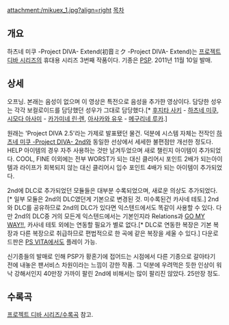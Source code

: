 attachment:/mikuex_1.jpg?align=right
[[목차]]

== 개요 ==
하츠네 미쿠 -Project DIVA- Extend(初音ミク -Project DIVA- Extend)는 [[프로젝트 디바 시리즈]]의 휴대용 시리즈 3번째 작품이다. 기종은 [[PSP]]. 2011년 11월 10일 발매.

== 상세 ==
{{{#!html
<iframe width="560" height="315" src="//www.youtube.com/embed/MD3De-vRltc" frameborder="0" allowfullscreen></iframe>
}}}
오프닝. 본래는 음성이 없으며 이 영상은 특전으로 음성을 추가한 영상이다. 담당한 성우는 각각 보컬로이드를 담당했던 성우가 그대로 담당했다.[* [[후지타 사키]] - [[하츠네 미쿠]], [[시모다 아사미]] - [[카가미네 린·렌]], [[아사카와 유우]] - [[메구리네 루카]].]

원래는 'Project DIVA 2.5'라는 가제로 발표됐던 물건. 덕분에 시스템 자체는 전작인 [[하츠네 미쿠 -Project DIVA- 2nd]]와 동일한 선상에서 세세한 불편점만 개선한 정도다. HELP 아이템의 경우 자주 사용하는 것만 남겨두었으며 새로 챌린지 아이템이 추가되었다. COOL, FINE 이외에는 전부 WORST가 되는 대신 클리어시 포인트 2배가 되는아이템과 라이프가 회복되지 않는 대신 클리어시 입수 포인트 4배가 되는 아이템이 추가되었다.

2nd에 DLC로 추가되었던 모듈들은 대부분 수록되었으며, 새로운 의상도 추가되었다.[* 일부 모듈은 2nd의 DLC였던게 기본으로 변경된 것. 미수록된건 카사네 테토.] 2nd와 DLC를 공유하므로 2nd의 DLC가 있다면 익스텐드에서도 똑같이 사용할 수 있다. 다만 2nd의 DLC중 거의 모든게 익스텐드에서는 기본인지라 Relations과 [[GO MY WAY!!]], 카사네 테토 외에는 연동할 필요가 별로 없다.[* DLC로 연동한 복장은 기본 복장과 다른 복장으로 취급하므로 편법적으로 한 곡에 같은 복장을 세울 수 있다.] 다운로드판은 [[PS VITA]]에서도 플레이 가능.

신기종들의 발매로 인해 PSP가 황혼기에 접어드는 시점에서 다른 기종으로 갈아타기 전에 내놓은 팬서비스 차원이라는 느낌이 강한 작품. 그 덕분에 우려먹은 듯한 인상이 워낙 강해서인지 40만장 가까이 팔린 2nd에 비해서는 많이 팔리진 않았다. 25만장 정도.

== 수록곡 ==
[[프로젝트 디바 시리즈/수록곡]] 참고.
